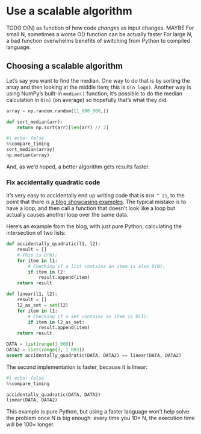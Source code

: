# Use a scalable algorithm

TODO O(N) as function of how code _changes_ as input changes.
MAYBE For small N, sometimes a worse O() function can be actually faster
For large N, a bad function overwhelms benefits of switching from Python to compiled language.

## Choosing a scalable algorithm

Let's say you want to find the median.
One way to do that is by sorting the array and then looking at the middle item; this is `O(n logn)`.
Another way is using NumPy's built-in `median()` function; it's possible to do the median calculation in `O(n)` (on average) so hopefully that's what they did.

```python
array = np.random.random((1_000_000,))

def sort_median(arr):
    return np.sort(arr)[len(arr) // 2]
```

```python
#| echo: false
%%compare_timing
sort_median(array)
np.median(array)
```

And, as we'd hoped, a better algorithm gets results faster.

### Fix accidentally quadratic code

It's very easy to accidentally end up writing code that is `O(N ^ 2)`, to the point that there is [a blog showcasing examples](https://accidentallyquadratic.tumblr.com/).
The typical mistake is to have a loop, and then call a function that doesn't look like a loop but actually causes another loop over the same data.

Here's an example from the blog, with just pure Python, calculating the intersection of two lists:

```python
def accidentally_quadratic(l1, l2):
    result = []
    # This is O(N):
    for item in l1:
        # Checking if a list contains an item is also O(N):
        if item in l2:
            result.append(item)
    return result

def linear(l1, l2):
    result = []
    l2_as_set = set(l2)
    for item in l1:
        # Checking if a set contains an item is O(1):
        if item in l2_as_set:
            result.append(item)
    return result

DATA = list(range(1_000))
DATA2 = list(range(3, 1_003))
assert accidentally_quadratic(DATA, DATA2) == linear(DATA, DATA2)
```

The second implementation is faster, because it is linear:

```python
#| echo: false
%%compare_timing

accidentally_quadratic(DATA, DATA2)
linear(DATA, DATA2)
```

This example is pure Python, but using a faster language won't help solve the problem once N is big enough: every time you 10× N, the execution time will be 100× longer.
